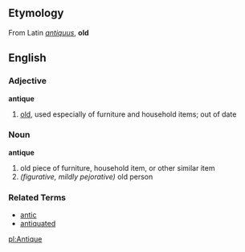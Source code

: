==Etymology==
From Latin ''[[antiquus]]'', '''old'''

==English==
===Adjective===
'''antique'''

# [[old]], used especially of furniture and household items; out of date

===Noun===
'''antique'''

# old piece of furniture, household item, or other similar item
# ''(figurative, mildly pejorative)'' old person

===Related Terms===
*[[antic]]
*[[antiquated]]

[[pl:Antique]]